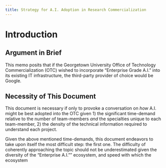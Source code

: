 ```yaml
---
title: Strategy for A.I. Adoption in Research Commercialization
---
```


# Introduction

## Argument in Brief

This memo posits that if the Georgetown University Office of Technology Commercialization (OTC) wished to incorporate "Enterprise Grade A.I." into its existing IT infrastructure, the third-party provider of choice would be Google.

## Necessity of This Document

This document is necessary if only to provoke a conversation on *how* A.I. might be best adopted into the OTC given 1) the significant time-demand relative to the number of team-members *and* the specialties unique to each team-member, 2) the density of the technical information required to understand each project.

Given the above mentioned time-demands, this document endeavors to take upon itself the most difficult step: the first one. The difficulty of coherently approaching the topic should not be underestimated given the diversity of the "Enterprise A.I."" ecosystem, and speed with which the ecosystem  